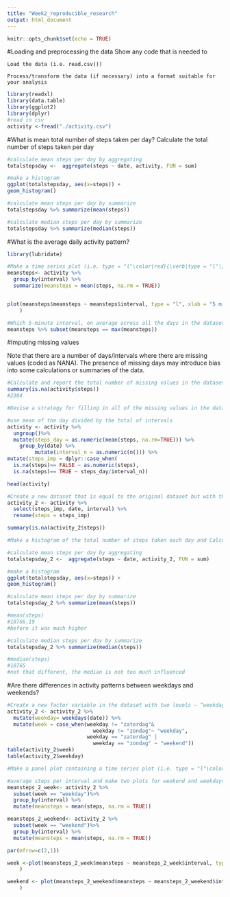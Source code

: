 ```yaml
---
title: "Week2_reproducible_research"
output: html_document
---
```


```r
knitr::opts_chunk$set(echo = TRUE)
```

#Loading and preprocessing the data
Show any code that is needed to

    Load the data (i.e. read.csv())

    Process/transform the data (if necessary) into a format suitable for your analysis
    
```r
library(readxl)
library(data.table)
library(ggplot2)
library(dplyr)
#read in csv 
activity <-fread("./activity.csv")
```

#What is mean total number of steps taken per day?
Calculate the total number of steps taken per day
```r
#calculate mean steps per day by aggregating
totalstepsday <-  aggregate(steps ~ date, activity, FUN = sum)

#make a histogram
ggplot(totalstepsday, aes(x=steps)) +
geom_histogram()

```

```r

#calculate mean steps per day by summarize
totalstepsday %>% summarize(mean(steps))

```

```r

#calculate median steps per day by summarize
totalstepsday %>% summarize(median(steps))
```

#What is the average daily activity pattern?

```r
library(lubridate)

#Make a time series plot (i.e. type = "l"\color{red}{\verb|type = "l"|}type = "l") of the 5-minute interval (x-axis) and the average number of steps taken, averaged across all days (y-axis)
meansteps<- activity %>%
  group_by(interval) %>%
  summarize(meansteps = mean(steps, na.rm = TRUE))


plot(meansteps$meansteps ~ meansteps$interval, type = "l", xlab = "5 min interval", ylab = "average steps per day"
    )
```

```r
#Which 5-minute interval, on average across all the days in the dataset, contains the maximum number of steps?
meansteps %>% subset(meansteps == max(meansteps))
```

#Imputing missing values

Note that there are a number of days/intervals where there are missing values (coded as NA\color{red}{\verb|NA|}NA). The presence of missing days may introduce bias into some calculations or summaries of the data.

```r
#Calculate and report the total number of missing values in the dataset (i.e. the total number of rows with NA\color{red}{\verb|NA|}NAs)
summary(is.na(activity$steps))
#2304
```
```r
#Devise a strategy for filling in all of the missing values in the dataset. The strategy does not need to be sophisticated. For example, you could use the mean/median for that day, or the mean for that 5-minute interval, etc.

#use mean of the day divided by the total of intervals
activity <- activity %>%
  ungroup()%>%
  mutate(steps_day = as.numeric(mean(steps, na.rm=TRUE))) %>%
    group_by(date) %>%
         mutate(interval_n = as.numeric(n())) %>% 
mutate(steps_imp = dplyr::case_when(
  is.na(steps)== FALSE ~ as.numeric(steps),
  is.na(steps)== TRUE ~ steps_day/interval_n))

head(activity)
```
```r
#Create a new dataset that is equal to the original dataset but with the missing data filled in.
activity_2 <- activity %>%
  select(steps_imp, date, interval) %>%
  rename(steps = steps_imp)

summary(is.na(activity_2$steps))
```

```r
#Make a histogram of the total number of steps taken each day and Calculate and report the mean and median total number of steps taken per day. Do these values differ from the estimates from the first part of the assignment? What is the impact of imputing missing data on the estimates of the total daily number of steps?

#calculate mean steps per day by aggregating
totalstepsday_2 <-  aggregate(steps ~ date, activity_2, FUN = sum)

#make a histogram
ggplot(totalstepsday, aes(x=steps)) +
geom_histogram()
```

```r

#calculate mean steps per day by summarize
totalstepsday_2 %>% summarize(mean(steps))

#mean(steps)
#10766.19	
#before it was much higher

```

```r

#calculate median steps per day by summarize
totalstepsday_2 %>% summarize(median(steps))

#median(steps)
#10765	
#not that different, the median is not too much influenced

```

#Are there differences in activity patterns between weekdays and weekends?

```r
#Create a new factor variable in the dataset with two levels – “weekday” and “weekend” indicating whether a given date is a weekday or weekend day.
activity_2 <- activity_2 %>%
  mutate(weekday= weekdays(date)) %>%
  mutate(week = case_when(weekday != "zaterdag"&
                            weekday != "zondag"~ "weekday",
                          weekday == "zaterdag" | 
                            weekday == "zondag" ~ "weekend"))
table(activity_2$week)
table(activity_2$weekday)
```

```r
#Make a panel plot containing a time series plot (i.e. type = "l"\color{red}{\verb|type = "l"|}type = "l") of the 5-minute interval (x-axis) and the average number of steps taken, averaged across all weekday days or weekend days (y-axis). See the README file in the GitHub repository to see an example of what this plot should look like using simulated data.

#average steps per interval and make two plots for weekend and weekdays
meansteps_2_week<- activity_2 %>%
  subset(week == "weekday")%>%
  group_by(interval) %>%
  mutate(meansteps = mean(steps, na.rm = TRUE))

meansteps_2_weekend<- activity_2 %>%
  subset(week == "weekend")%>%
  group_by(interval) %>%
  mutate(meansteps = mean(steps, na.rm = TRUE))

par(mfrow=c(2,1))

week <-plot(meansteps_2_week$meansteps ~ meansteps_2_week$interval, type = "l", xlab = "5 min interval", ylab = "average steps per interval weekend"
    )

weekend <- plot(meansteps_2_weekend$meansteps ~ meansteps_2_weekend$interval, type = "l", xlab = "5 min interval", ylab = "average steps per interval weekend"
    )


```


